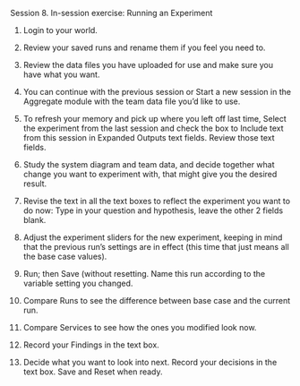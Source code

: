 Session 8. In-session exercise: Running an Experiment

1.	Login to your world.

2.	Review your saved runs and rename them if you feel you need to.

3.	Review the data files you have uploaded for use and make sure you have what you want.

4.	You can continue with the previous session or Start a new session in the Aggregate module with the team data file you’d like to use.

5.	To refresh your memory and pick up where you left off last time, Select the experiment from the last session and check the box to Include text from this session in Expanded Outputs text fields. Review those text fields.

6.	Study the system diagram and team data, and decide together what change you want to experiment with, that might give you the desired result.

7.	Revise the text in all the text boxes to reflect the experiment you want to do now: Type in your question and hypothesis, leave the other 2 fields blank.

8.	Adjust the experiment sliders for the new experiment, keeping in mind that the previous run’s settings are in effect (this time that just means all the base case values).

9.	Run; then Save (without resetting. Name this run according to the variable setting you changed.

10.	Compare Runs to see the difference between base case and the current run.

11.	Compare Services to see how the ones you modified look now.

12.	Record your Findings in the text box.

13.	Decide what you want to look into next. Record your decisions in the text box. Save and Reset when ready.
 
